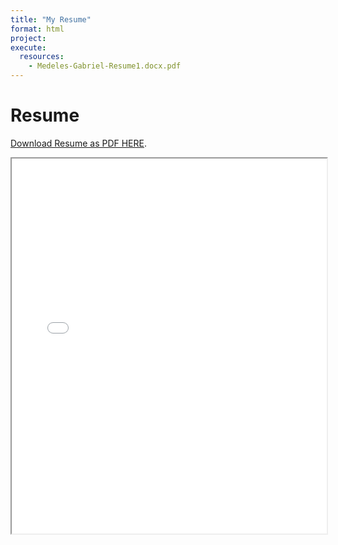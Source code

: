 ```yaml
---
title: "My Resume" 
format: html
project:
execute: 
  resources:
    - Medeles-Gabriel-Resume1.docx.pdf 
---
```


# Resume

[Download Resume as PDF HERE](Medeles-Gabriel-Resume1.docx.pdf).

<iframe src="Medeles-Gabriel-Resume1.docx.pdf" width="100%" height="600px">

</iframe>
